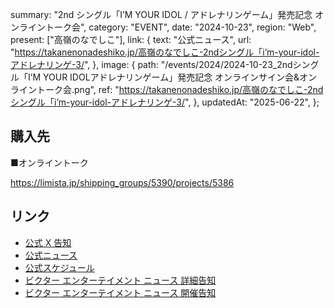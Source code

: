  summary: "2nd シングル「IʼM YOUR IDOL / アドレナリンゲーム」発売記念 オンライントーク会",
  category: "EVENT",
  date: "2024-10-23",
  region: "Web",
  present: ["高嶺のなでしこ"],
  link: {
    text: "公式ニュース",
    url: "https://takanenonadeshiko.jp/高嶺のなでしこ-2ndシングル「iʼm-your-idol-アドレナリンゲ-3/",
  },
  image: {
    path: "/events/2024/2024-10-23_2ndシングル「IʼM YOUR IDOLアドレナリンゲーム」発売記念 オンラインサイン会&オンライントーク会.png",
    ref: "https://takanenonadeshiko.jp/高嶺のなでしこ-2ndシングル「iʼm-your-idol-アドレナリンゲ-3/",
  },
  updatedAt: "2025-06-22",
};

## 購入先

■オンライントーク

https://limista.jp/shipping_groups/5390/projects/5386

## リンク

- [公式 X 告知](https://x.com/takanenofficial/status/1847208229866217667)
- [公式ニュース](https://takanenonadeshiko.jp/高嶺のなでしこ-2ndシングル「iʼm-your-idol-アドレナリンゲ-3/)
- [公式スケジュール](https://takanenonadeshiko.jp/?p=2463)
- [ビクター エンターテイメント ニュース 詳細告知](https://www.jvcmusic.co.jp/-/News/A028511/28.html)
- [ビクター エンターテイメント ニュース 開催告知](https://www.jvcmusic.co.jp/-/News/A028511/16.html)
